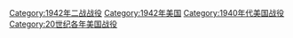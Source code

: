 [[Category:1942年二战战役|Category:1942年二战战役]]
[[Category:1942年美国|Category:1942年美国]]
[[Category:1940年代美国战役|Category:1940年代美国战役]]
[[Category:20世纪各年美国战役|Category:20世纪各年美国战役]]